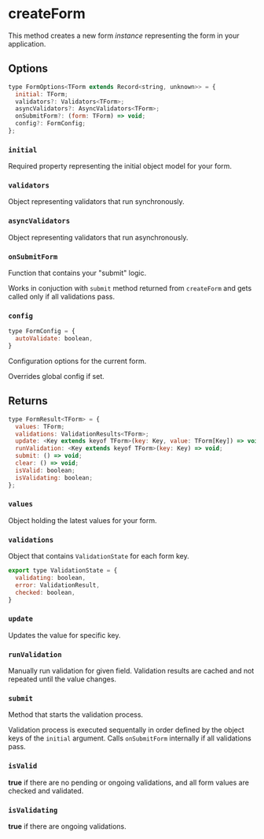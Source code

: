 # createForm

This method creates a new form _instance_ representing the form in your application.

## Options

```js
type FormOptions<TForm extends Record<string, unknown>> = {
  initial: TForm;
  validators?: Validators<TForm>;
  asyncValidators?: AsyncValidators<TForm>;
  onSubmitForm?: (form: TForm) => void;
  config?: FormConfig;
};
```

### `initial`

Required property representing the initial object model for your form.

### `validators`

Object representing validators that run synchronously.

### `asyncValidators`

Object representing validators that run asynchronously.

### `onSubmitForm`

Function that contains your "submit" logic.

Works in conjuction with `submit` method returned from `createForm` and gets
called only if all validations pass.

### `config`

```js
type FormConfig = {
  autoValidate: boolean,
}
```

Configuration options for the current form.

Overrides global config if set.

## Returns

```js
type FormResult<TForm> = {
  values: TForm;
  validations: ValidationResults<TForm>;
  update: <Key extends keyof TForm>(key: Key, value: TForm[Key]) => void;
  runValidation: <Key extends keyof TForm>(key: Key) => void;
  submit: () => void;
  clear: () => void;
  isValid: boolean;
  isValidating: boolean;
};
```

### `values`

Object holding the latest values for your form.

### `validations`

Object that contains `ValidationState` for each form key.

```js
export type ValidationState = {
  validating: boolean,
  error: ValidationResult,
  checked: boolean,
}
```

### `update`

Updates the value for specific key.

### `runValidation`

Manually run validation for given field. Validation results are cached and not repeated until the
value changes.

### `submit`

Method that starts the validation process.

Validation process is executed sequentally in order defined by the object keys of the `initial` argument.
Calls `onSubmitForm` internally if all validations pass.

### `isValid`

**true** if there are no pending or ongoing validations, and all form values are checked and validated.

### `isValidating`

**true** if there are ongoing validations.
